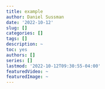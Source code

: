 ```yaml
---
title: example
author: Daniel Sussman
date: '2022-10-12'
slug: []
categories: []
tags: []
description: ~
toc: yes
authors: []
series: []
lastmod: '2022-10-12T09:30:55-04:00'
featuredVideo: ~
featuredImage: ~
---
```

